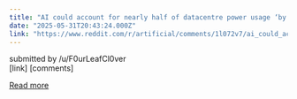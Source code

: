 ```yaml
---
title: "AI could account for nearly half of datacentre power usage ‘by end of year’"
date: "2025-05-31T20:43:24.000Z"
link: "https://www.reddit.com/r/artificial/comments/1l072v7/ai_could_account_for_nearly_half_of_datacentre/"
---
```


submitted by    /u/F0urLeafCl0ver  
 [link]   [comments]

[Read more](https://www.reddit.com/r/artificial/comments/1l072v7/ai_could_account_for_nearly_half_of_datacentre/)
